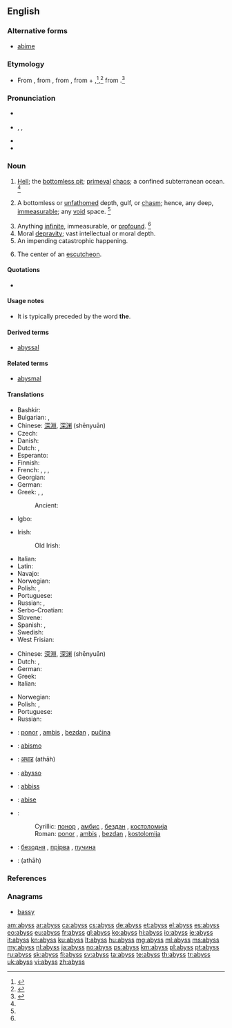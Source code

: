 ==English==

===Alternative forms===
* [[abime]]

===Etymology===
* From {{etyl|enm}} {{term|abissus|lang=enm}}, from {{etyl|LL.}} {{term|abyssus||a bottomless gulf|lang=la}}, from {{etyl|grc}} {{term|sc=polytonic|ἄβυσσος||tr=abussos|bottomless|lang=grc}}, from {{term|sc=polytonic|ἀ-||tr=a-|not|lang=grc}}+ {{term|sc=polytonic|βυσσός||tr=bussos|deep place|lang=grc}},<ref name=SOED>{{reference-book | last =| first = | authorlink =  | coauthors =  | editor =Brown, Lesley  | others =  | title = The Shorter Oxford English Dictionary | origdate =  | origyear = 1933| origmonth =  | url =  | format =  | accessdate =  | accessyear =  | accessmonth =  | edition = 5th | date =  | year =2003| month =  | publisher =Oxford University Press  | location =Oxford, UK | language =  | id =  | doi = | isbn =978-0-19-860575-7 | lccn = | ol = | pages =11| chapter =  | chapterurl =  | quote =}}</ref>,<ref name=AHD>{{reference-book | last =| first = | authorlink =  | coauthors =  | editor =Morris, William    | others =  | title = The American Heritage Dictionary of the English Language | origdate =  | origyear = 1969| origmonth =  | url =  | format =  | accessdate =  | accessyear =  | accessmonth =  | edition =  | date =  | year =1971| month =  | publisher =American Heritage Publishing Co., Inc. | location = New York, NY | language =  | id =  | doi = | isbn =0-395-09066-0 | lccn = | ol = | pages =6| chapter =  | chapterurl =  | quote =}}</ref> from {{term|βυθός|tr=bythos||deep place|lang=grc}}.<ref name=WI3>{{reference-book | last =| first = | authorlink =  | coauthors =  | editor =Gove, Philip Babcock    | others =  | title = Webster's Third International Dictionary of the English Language Unabridged | origdate =  | origyear = 1909 | origmonth =  | url =  | format =  | accessdate =  | accessyear =  | accessmonth =  | edition =  | date =  | year =1976  | month =  | publisher =G. & C. Merriam Co.  | location = Springfield, MA | language =  | id =  | doi = | isbn =0-87779-101-5 | lccn = | ol = | pages =9| chapter =  | chapterurl =  | quote =}}</ref>

===Pronunciation===
* {{a|RP}} {{IPA|/əˈbɪs/}}
* {{a|US}} {{IPA|/əˈbɪs/|/æˈbɪs/}}, {{enPR|ə-bĭs'}}, {{X-SAMPA|/@"bIs/}}
* {{rhymes|ɪs}}
* {{audio|en-us-abyss.ogg|Audio (US)}}

===Noun===
{{en-noun|es}}

# [[hell|Hell]]; the [[bottomless pit]]; [[primeval]] [[chaos]]; a confined subterranean ocean. {{defdate|First attested around 1350 to 1470.}}<ref name=SOED/>
# {{frequently|figurative}} A bottomless or [[unfathomed]] depth, gulf, or [[chasm]]; hence, any deep, [[immeasurable]]; any [[void]] space. {{defdate|First attested in the late 16<sup>th</sup> century.}}<ref name=SOED/>
# Anything [[infinite]], immeasurable, or [[profound]]. {{defdate|First attested in the late 16<sup>th</sup> century.}}<ref name=SOED/>
# Moral [[depravity]]; vast intellectual or moral depth.
# An impending catastrophic happening.
# {{context|heraldry}} The center of an [[escutcheon]].

====Quotations====
* {{seeCites}}

====Usage notes====
* {{sense|impending catastrophic happening}} It is typically preceded by the word '''the'''.

====Derived terms====
* [[abyssal]]

====Related terms====
* [[abysmal]]

====Translations====
{{trans-top|a bottomless or unfathomed depth}}
* Bashkir: {{tø|ba|упҡын|tr=upqïn|sc=Cyrl}}
* Bulgarian: {{t+|bg|бездна}},  {{t+|bg|пропаст}}
* Chinese: [[深淵]], [[深渊]] (shēnyuān)
* Czech: {{t+|cs|propast|f}}
* Danish: {{t-|da|afgrund|c}}
* Dutch: {{t+|nl|afgrond|m}}, {{t+|nl|ravijn|n}}
* Esperanto: {{t+|eo|abismo}}
* Finnish: {{t|fi|horna}}
* French: {{t+|fr|précipice|m}}, {{t+|fr|abysse|m}}, {{t+|fr|abîme|m}}, {{t+|fr|gouffre|m}}
* Georgian: {{t-|ka|უფსკრული|tr=up'skruli|sc=Geor}}
* German: {{t+|de|Abgrund|m}}
* Greek: {{t+|el|άβυσσος|f|tr=ávyssos|sc=Grek}}, {{t+|el|τάρταρα|n-p|tr=tártara}}, {{t+|el|χάος|n|tr=cháos|sc=Grek}}
*: Ancient: {{tø|grc|ἄβυσσος|tr=abussos|sc=polytonic}}
* Igbo: {{tø|ig|mgbùlùgùdù}}
{{trans-mid}}
* Irish: {{t-|ga|aibhéis|f}}
*: Old Irish: {{tø|sga|abis}}
* Italian: {{t+|it|abisso|m}}
* Latin: {{t-|la|vorago|f|alt=vorāgō}}
* Navajo: {{tø|nv|doo nihonítʼį́ʼgóó ahoodzą́}}
* Norwegian: {{t+|no|avgrunn|m}}
* Polish: {{t+|pl|otchłań|f}}, {{t+|pl|przepaść|f}}
* Portuguese: {{t+|pt|abismo|m}}
* Russian: {{t+|ru|бездна|f|tr=bézdna}}, {{t+|ru|пучина|f|tr=pučína}} {{qualifier|sea}}
* Serbo-Croatian: {{t-|sh|bezdan|m}}
* Slovene: {{t+|sl|brezno|n}}
* Spanish: {{t+|es|abismo|m}}, {{t+|es|sima|f}}
* Swedish: {{t+|sv|avgrund}}
* West Frisian: {{t-|fy|ôfgrûn|c}}
{{trans-bottom}}

{{trans-top|infinite time; a vast intellectual or moral depth}}
* Chinese: [[深淵]], [[深渊]] (shēnyuān)
* Dutch: {{t+|nl|afgrond|m}}, {{t+|nl|kloof|m|f}}
* German: {{t+|de|Abgrund|m}}
* Greek: {{t+|el|άβυσσος|f|tr=ávyssos|sc=Grek}}
* Italian: {{t+|it|abisso|m}}
{{trans-mid}}
* Norwegian: {{t+|no|avgrunn|m}}
* Polish: {{t+|pl|otchłań|f}}, {{t+|pl|przepaść|f}}
* Portuguese: {{t+|pt|abismo|m}}
* Russian: {{t+|ru|бездна|f|tr=bézdna}}
{{trans-bottom}}

{{checktrans-top}}
* {{ttbc|sh}}: [[ponor]] {{m}}, [[ambis]] {{m}}, [[bezdan]] {{m}}, [[pučina]] {{f}}
* {{ttbc|eo}}: [[abismo]]
* {{ttbc|hi}}: [[अथाह]] (athāh) {{m}}
* {{ttbc|ia}}: [[abysso]]
{{trans-mid}}
* {{ttbc|mt}}: [[abbiss]] {{f}}
* {{ttbc|nov}}: [[abise]]
* {{ttbc|sh}}:
*: Cyrillic: [[понор]] {{m}}, [[амбис]] {{m}}, [[бездан]] {{m}}, [[костоломија]] {{f}}
*: Roman: [[ponor]] {{m}}, [[ambis]] {{m}}, [[bezdan]] {{m}}, [[kostolomija]] {{f}}
* {{ttbc|uk}}: [[безодня]] {{f}}, [[прірва]] {{f}}, [[пучина]] {{f}}
* {{ttbc|ur}}: {{ur-Arab|[[اتھاہ]]}} (athāh) {{m}}
{{trans-bottom}}

===References===
<references/>

===Anagrams===
* [[bassy#English|bassy]]

[[am:abyss]]
[[ar:abyss]]
[[ca:abyss]]
[[cs:abyss]]
[[de:abyss]]
[[et:abyss]]
[[el:abyss]]
[[es:abyss]]
[[eo:abyss]]
[[eu:abyss]]
[[fr:abyss]]
[[gl:abyss]]
[[ko:abyss]]
[[hi:abyss]]
[[io:abyss]]
[[ie:abyss]]
[[it:abyss]]
[[kn:abyss]]
[[ku:abyss]]
[[lt:abyss]]
[[hu:abyss]]
[[mg:abyss]]
[[ml:abyss]]
[[ms:abyss]]
[[my:abyss]]
[[nl:abyss]]
[[ja:abyss]]
[[no:abyss]]
[[ps:abyss]]
[[km:abyss]]
[[pl:abyss]]
[[pt:abyss]]
[[ru:abyss]]
[[sk:abyss]]
[[fi:abyss]]
[[sv:abyss]]
[[ta:abyss]]
[[te:abyss]]
[[th:abyss]]
[[tr:abyss]]
[[uk:abyss]]
[[vi:abyss]]
[[zh:abyss]]